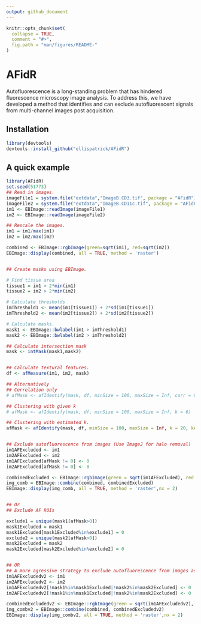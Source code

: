 ```yaml
---
output: github_document
---
```


<!-- README.md is generated from README.Rmd. Please edit that file -->

```r
knitr::opts_chunk$set(
  collapse = TRUE,
  comment = "#>",
  fig.path = "man/figures/README-"
)
```


# AFidR


Autofluorescence is a long-standing problem that has hindered fluorescence microscopy image analysis. To address this, we have developed a method that identifies and can exclude autofluorescent signals from multi-channel images post acquisition. 




## Installation

``` r
library(devtools)
devtools::install_github("ellispatrick/AFidR")
```
## A quick example 





```r
library(AFidR)
set.seed(51773)
## Read in images.
imageFile1 = system.file("extdata","ImageB.CD3.tif", package = "AFidR")
imageFile2 = system.file("extdata","ImageB.CD11c.tif", package = "AFidR")
im1 <- EBImage::readImage(imageFile1)
im2 <- EBImage::readImage(imageFile2)

## Rescale the images.
im1 = im1/max(im1)
im2 = im2/max(im2)

combined <- EBImage::rgbImage(green=sqrt(im1), red=sqrt(im2))
EBImage::display(combined, all = TRUE, method = 'raster')


## Create masks using EBImage.

# Find tissue area
tissue1 = im1 > 2*min(im1)
tissue2 = im2 > 2*min(im2)

# Calculate thresholds
imThreshold1 <- mean(im1[tissue1]) + 2*sd(im1[tissue1])
imThreshold2 <- mean(im2[tissue2]) + 2*sd(im2[tissue2])

# Calculate masks.
mask1 <- EBImage::bwlabel(im1 > imThreshold1)
mask2 <- EBImage::bwlabel(im2 > imThreshold2)

## Calculate intersection mask
mask <- intMask(mask1,mask2)


## Calculate textural features.
df <- afMeasure(im1, im2, mask)

## Alternatively
## Correlation only
# afMask <- afIdentify(mask, df, minSize = 100, maxSize = Inf, corr = 0.6)

## Clustering with given k
# afMask <- afIdentify(mask, df, minSize = 100, maxSize = Inf, k = 6)

## Clustering with estimated k.
afMask <- afIdentify(mask, df, minSize = 100, maxSize = Inf, k = 20, kAuto = TRUE)


## Exclude autofluorescence from images (Use ImageJ for halo removal)
im1AFExcluded <- im1
im2AFExcluded <- im2
im1AFExcluded[afMask != 0] <- 0
im2AFExcluded[afMask != 0] <- 0

combinedExcluded <- EBImage::rgbImage(green = sqrt(im1AFExcluded), red = sqrt(im2AFExcluded))
img_comb = EBImage::combine(combined, combinedExcluded)
EBImage::display(img_comb, all = TRUE, method = 'raster',nx = 2)


## Or
## Exclude AF ROIs

exclude1 = unique(mask1[afMask>0])
mask1Excluded = mask1
mask1Excluded[mask1Excluded%in%exclude1] = 0
exclude2 = unique(mask2[afMask>0])
mask2Excluded = mask2
mask2Excluded[mask2Excluded%in%exclude2] = 0


## OR
## A more agressive strategy to exclude autofluorescence from images as an alternative to the halo removal implemented in ImageJ
im1AFExcludedv2 <- im1
im2AFExcludedv2 <- im2
im1AFExcludedv2[!mask1%in%mask1Excluded|!mask2%in%mask2Excluded] <- 0
im2AFExcludedv2[!mask1%in%mask1Excluded|!mask2%in%mask2Excluded] <- 0

combinedExcludedv2 <- EBImage::rgbImage(green = sqrt(im1AFExcludedv2), red = sqrt(im2AFExcludedv2))
img_combv2 = EBImage::combine(combined, combinedExcludedv2)
EBImage::display(img_combv2, all = TRUE, method = 'raster',nx = 2)



```


